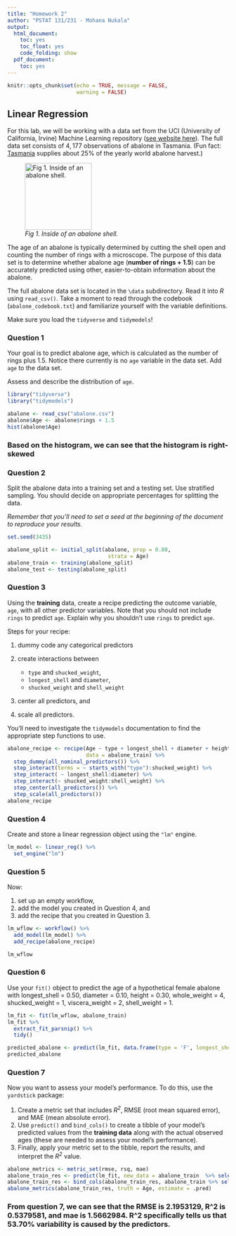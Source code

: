 ```yaml
---
title: "Homework 2"
author: "PSTAT 131/231 - Mohana Nukala"
output:
  html_document:
    toc: yes
    toc_float: yes
    code_folding: show
  pdf_document:
    toc: yes
---
```


```r
knitr::opts_chunk$set(echo = TRUE, message = FALSE,
                      warning = FALSE)
```

## Linear Regression

For this lab, we will be working with a data set from the UCI (University of California, Irvine) Machine Learning repository ([see website here](http://archive.ics.uci.edu/ml/datasets/Abalone)). The full data set consists of $4,177$ observations of abalone in Tasmania. (Fun fact: [Tasmania](https://en.wikipedia.org/wiki/Tasmania "Tasmania") supplies about $25\%$ of the yearly world abalone harvest.)

![*Fig 1. Inside of an abalone shell.*](https://cdn.shopify.com/s/files/1/1198/8002/products/1d89434927bffb6fd1786c19c2d921fb_2000x_652a2391-5a0a-4f10-966c-f759dc08635c_1024x1024.jpg?v=1582320404){width="152"}

The age of an abalone is typically determined by cutting the shell open and counting the number of rings with a microscope. The purpose of this data set is to determine whether abalone age (**number of rings + 1.5**) can be accurately predicted using other, easier-to-obtain information about the abalone.

The full abalone data set is located in the `\data` subdirectory. Read it into *R* using `read_csv()`. Take a moment to read through the codebook (`abalone_codebook.txt`) and familiarize yourself with the variable definitions.

Make sure you load the `tidyverse` and `tidymodels`!

### Question 1

Your goal is to predict abalone age, which is calculated as the number of rings plus 1.5. Notice there currently is no `age` variable in the data set. Add `age` to the data set.

Assess and describe the distribution of `age`.

```r
library("tidyverse")
library("tidymodels")

abalone <- read_csv("abalone.csv")
abalone$Age <- abalone$rings + 1.5
hist(abalone$Age)

```

### Based on the histogram, we can see that the histogram is right-skewed


### Question 2

Split the abalone data into a training set and a testing set. Use stratified sampling. You should decide on appropriate percentages for splitting the data.   

*Remember that you'll need to set a seed at the beginning of the document to reproduce your results.*
```r
set.seed(3435)

abalone_split <- initial_split(abalone, prop = 0.80,
                                strata = Age)
abalone_train <- training(abalone_split)
abalone_test <- testing(abalone_split)
```


### Question 3

Using the **training** data, create a recipe predicting the outcome variable, `age`, with all other predictor variables. Note that you should not include `rings` to predict `age`. Explain why you shouldn't use `rings` to predict `age`.

Steps for your recipe:

1.  dummy code any categorical predictors

2.  create interactions between

    -   `type` and `shucked_weight`,
    -   `longest_shell` and `diameter`,
    -   `shucked_weight` and `shell_weight`

3.  center all predictors, and

4.  scale all predictors.

You'll need to investigate the `tidymodels` documentation to find the appropriate step functions to use.
```r
abalone_recipe <- recipe(Age ~ type + longest_shell + diameter + height + whole_weight + shucked_weight + viscera_weight, shell_weight, 
                         data = abalone_train) %>%
  step_dummy(all_nominal_predictors()) %>% 
  step_interact(terms = ~ starts_with("type"):shucked_weight) %>%
  step_interact( ~ longest_shell:diameter) %>%
  step_interact(~ shucked_weight:shell_weight) %>%
  step_center(all_predictors()) %>%
  step_scale(all_predictors())
abalone_recipe
```


### Question 4

Create and store a linear regression object using the `"lm"` engine.
```r
lm_model <- linear_reg() %>% 
  set_engine("lm")
```


### Question 5

Now:

1.  set up an empty workflow,
2.  add the model you created in Question 4, and
3.  add the recipe that you created in Question 3.
```r
lm_wflow <- workflow() %>% 
  add_model(lm_model) %>% 
  add_recipe(abalone_recipe)

lm_wflow
```

### Question 6

Use your `fit()` object to predict the age of a hypothetical female abalone with longest_shell = 0.50, diameter = 0.10, height = 0.30, whole_weight = 4, shucked_weight = 1, viscera_weight = 2, shell_weight = 1.
```r
lm_fit <- fit(lm_wflow, abalone_train)
lm_fit %>% 
  extract_fit_parsnip() %>% 
  tidy()

predicted_abalone <- predict(lm_fit, data.frame(type = 'F', longest_shell = 0.50, diameter = 0.10, height = 0.30, whole_weight = 4, shucked_weight = 1, viscera_weight = 2, shell_weight = 1))
predicted_abalone
```

### Question 7

Now you want to assess your model's performance. To do this, use the `yardstick` package:

1.  Create a metric set that includes *R^2^*, RMSE (root mean squared error), and MAE (mean absolute error).
2.  Use `predict()` and `bind_cols()` to create a tibble of your model's predicted values from the **training data** along with the actual observed ages (these are needed to assess your model's performance).
3.  Finally, apply your metric set to the tibble, report the results, and interpret the *R^2^* value.
```r
abalone_metrics <- metric_set(rmse, rsq, mae)
abalone_train_res <- predict(lm_fit, new_data = abalone_train  %>% select(-Age, -rings))
abalone_train_res <- bind_cols(abalone_train_res, abalone_train %>% select(Age))
abalone_metrics(abalone_train_res, truth = Age, estimate = .pred)
```
### From question 7, we can see that  the RMSE is 2.1953129, R^2 is 0.5379581, and mae is 1.5662984. R^2 specifically tells us that 53.70% variability is caused by the predictors.

 